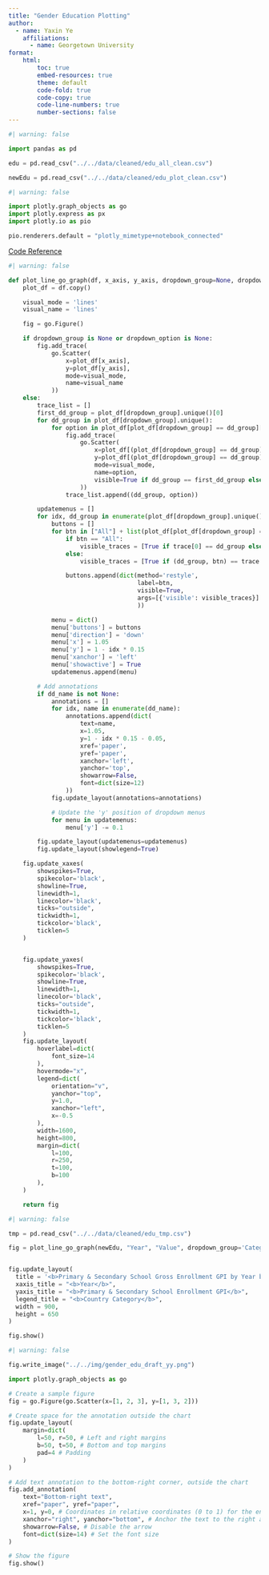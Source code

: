 ```yaml
---
title: "Gender Education Plotting"
author:
  - name: Yaxin Ye
    affiliations:
      - name: Georgetown University        
format:
    html:
        toc: true
        embed-resources: true
        theme: default
        code-fold: true
        code-copy: true
        code-line-numbers: true
        number-sections: false
---
```


```python
#| warning: false

import pandas as pd

edu = pd.read_csv("../../data/cleaned/edu_all_clean.csv")

newEdu = pd.read_csv("../../data/cleaned/edu_plot_clean.csv")
```


```python
#| warning: false

import plotly.graph_objects as go
import plotly.express as px
import plotly.io as pio

pio.renderers.default = "plotly_mimetype+notebook_connected"
```

[Code Reference](https://stackoverflow.com/questions/74137808/plotly-python-how-to-make-a-dropdown-menu-with-several-lines)



```python
#| warning: false

def plot_line_go_graph(df, x_axis, y_axis, dropdown_group=None, dropdown_option=None, dd_name=None):
    plot_df = df.copy()

    visual_mode = 'lines'
    visual_name = 'lines'

    fig = go.Figure()

    if dropdown_group is None or dropdown_option is None:
        fig.add_trace(
            go.Scatter(
                x=plot_df[x_axis],
                y=plot_df[y_axis],
                mode=visual_mode,
                name=visual_name
            ))
    else:
        trace_list = []
        first_dd_group = plot_df[dropdown_group].unique()[0]
        for dd_group in plot_df[dropdown_group].unique():
            for option in plot_df[plot_df[dropdown_group] == dd_group][dropdown_option].unique():
                fig.add_trace(
                    go.Scatter(
                        x=plot_df[(plot_df[dropdown_group] == dd_group) & (plot_df[dropdown_option] == option)][x_axis],
                        y=plot_df[(plot_df[dropdown_group] == dd_group) & (plot_df[dropdown_option] == option)][y_axis],
                        mode=visual_mode,
                        name=option,
                        visible=True if dd_group == first_dd_group else False  # Updated visibility
                    ))
                trace_list.append((dd_group, option))

        updatemenus = []
        for idx, dd_group in enumerate(plot_df[dropdown_group].unique()):
            buttons = []
            for btn in ["All"] + list(plot_df[plot_df[dropdown_group] == dd_group][dropdown_option].unique()):
                if btn == "All":
                    visible_traces = [True if trace[0] == dd_group else False for trace in trace_list]
                else:
                    visible_traces = [True if (dd_group, btn) == trace else False for trace in trace_list]

                buttons.append(dict(method='restyle',
                                    label=btn,
                                    visible=True,
                                    args=[{'visible': visible_traces}]
                                    ))

            menu = dict()
            menu['buttons'] = buttons
            menu['direction'] = 'down'
            menu['x'] = 1.05
            menu['y'] = 1 - idx * 0.15
            menu['xanchor'] = 'left'
            menu['showactive'] = True
            updatemenus.append(menu)

        # Add annotations
        if dd_name is not None:
            annotations = []
            for idx, name in enumerate(dd_name):
                annotations.append(dict(
                    text=name,
                    x=1.05,
                    y=1 - idx * 0.15 - 0.05,
                    xref='paper',
                    yref='paper',
                    xanchor='left',
                    yanchor='top',
                    showarrow=False,
                    font=dict(size=12)
                ))
            fig.update_layout(annotations=annotations)

            # Update the 'y' position of dropdown menus
            for menu in updatemenus:
                menu['y'] -= 0.1

        fig.update_layout(updatemenus=updatemenus)
        fig.update_layout(showlegend=True)

    fig.update_xaxes(
        showspikes=True,
        spikecolor='black',
        showline=True,
        linewidth=1,
        linecolor='black',
        ticks="outside",
        tickwidth=1,
        tickcolor='black',
        ticklen=5
    )


    fig.update_yaxes(
        showspikes=True,
        spikecolor='black',
        showline=True,
        linewidth=1,
        linecolor='black',
        ticks="outside",
        tickwidth=1,
        tickcolor='black',
        ticklen=5
    )
    fig.update_layout(
        hoverlabel=dict(
            font_size=14
        ),
        hovermode="x",
        legend=dict(
            orientation="v",
            yanchor="top",
            y=1.0,
            xanchor="left",
            x=-0.5
        ),
        width=1600,  
        height=800,  
        margin=dict(  
            l=100,
            r=250,
            t=100,
            b=100
        ),
    )

    return fig


```


```python
#| warning: false

tmp = pd.read_csv("../../data/cleaned/edu_tmp.csv")

fig = plot_line_go_graph(newEdu, "Year", "Value", dropdown_group='Category_Type', dropdown_option = 'Category', dd_name=['<b>by continent:</b>', '<b>by region:</b>', '<b>by income group:</b>'])


fig.update_layout(
  title = '<b>Primary & Secondary School Gross Enrollment GPI by Year by Country Category</b>',
  xaxis_title = "<b>Year</b>",
  yaxis_title = "<b>Primary & Secondary School Enrollment GPI</b>",
  legend_title = "<b>Country Category</b>",
  width = 900,
  height = 650
)

fig.show()
```

```python
#| warning: false

fig.write_image("../../img/gender_edu_draft_yy.png")

```

```python
import plotly.graph_objects as go

# Create a sample figure
fig = go.Figure(go.Scatter(x=[1, 2, 3], y=[1, 3, 2]))

# Create space for the annotation outside the chart
fig.update_layout(
    margin=dict(
        l=50, r=50, # Left and right margins
        b=50, t=50, # Bottom and top margins
        pad=4 # Padding
    )
)

# Add text annotation to the bottom-right corner, outside the chart
fig.add_annotation(
    text="Bottom-right text",
    xref="paper", yref="paper",
    x=1, y=0, # Coordinates in relative coordinates (0 to 1) for the entire plotting area
    xanchor="right", yanchor="bottom", # Anchor the text to the right and bottom
    showarrow=False, # Disable the arrow
    font=dict(size=14) # Set the font size
)

# Show the figure
fig.show()


```

